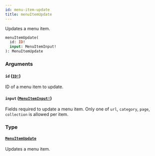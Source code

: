 ```yaml
---
id: menu-item-update
title: menuItemUpdate
---
```


Updates a menu item.

```graphql
menuItemUpdate(
  id: ID!
  input: MenuItemInput!
): MenuItemUpdate

```

### Arguments

#### `id` ([`ID!`](/developer/api-reference/scalars/id.mdx))

ID of a menu item to update.

#### `input` ([`MenuItemInput!`](/developer/api-reference/inputs/menu-item-input.mdx))

Fields required to update a menu item. Only one of `url`, `category`, `page`, `collection` is allowed per item.

### Type

#### [`MenuItemUpdate`](/developer/api-reference/objects/menu-item-update.mdx)

Updates a menu item.
